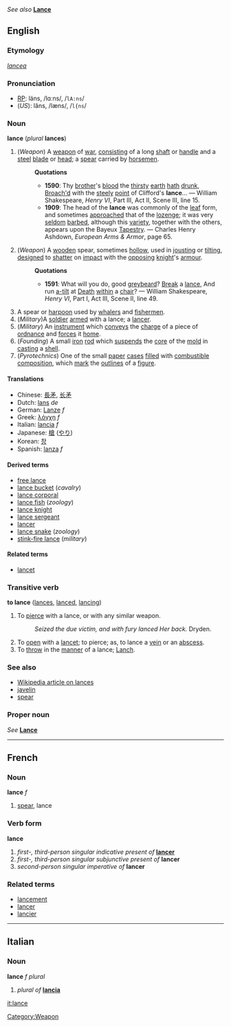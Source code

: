 {{rfc}}
{{webster}}<br><br>
''See also'' '''[[Lance]]'''

==English==
===Etymology===
{{L.}} ''[[lancea]]''

===Pronunciation===
*[[RP]]: läns, /lɑːns/, /<tt>lA:ns</tt>/
*(''US''): lăns, /læns/, /<tt>l{ns</tt>/

===Noun===
'''lance''' (''plural'' '''lances''')

#(''Weapon'') [[Category:Weapon]] A [[weapon]] of [[war]], [[consist]]ing of a long [[shaft]] or [[handle]] and a [[steel]] [[blade]] or [[head]]; a [[spear]] carried by [[horsemen]].
#:'''Quotations'''
#:*'''1590''': Thy [[brother]]'s [[blood]] the [[thirsty]] [[earth]] [[hath]] [[drunk]], [[broach|Broach'd]] with the [[steely]] [[point]] of Clifford's '''lance'''... &mdash; William Shakespeare, ''Henry VI'', Part III, Act II, Scene III, line 15.
#:*'''1909''': The head of the '''lance''' was commonly of the [[leaf]] form, and sometimes [[approach]]ed that of the [[lozenge]]; it was very [[seldom]] [[barb]]ed, although this [[variety]], together with the others, appears upon the Bayeux [[Tapestry]]. &mdash; Charles Henry Ashdown, ''European Arms & Armor'', page 65.
#(''Weapon'') A [[wooden]] spear, sometimes [[hollow]], used in [[joust]]ing or [[tilt]]ing, [[design]]ed to [[shatter]] on [[impact]] with the [[opposing]] [[knight]]'s [[armour]].
#:'''Quotations'''
#:*'''1591''': What will you do, good [[greybeard]]?  [[Break]] a [[lance]], And run [[a-tilt]] at [[Death]] [[within]] a [[chair]]? &mdash; William Shakespeare, ''Henry VI'', Part I, Act III, Scene II, line 49.
#A spear or [[harpoon]] used by [[whaler]]s and [[fishermen]].
#(''Military'')A [[soldier]] [[arm]]ed with a lance; a [[lancer]].
#(''Military'') An [[instrument]] which [[convey]]s the [[charge]] of a piece of [[ordnance]] and [[force]]s it [[home]].
#(''Founding'') A small [[iron]] [[rod]] which [[suspend]]s the [[core]] of the [[mold]] in [[cast]]ing a [[shell]].
#(''Pyrotechnics'') One of the small [[paper]] [[case]]s [[fill]]ed with [[combustible]] [[composition]], which [[mark]] the [[outline]]s of a [[figure]].

====Translations====
*Chinese: [[長矛]], [[长矛]]
*Dutch: [[lans]] ''de''
*German: [[Lanze]] ''f''
*Greek: [[λόγχη]] ''f''
*Italian: [[lancia]] ''f''
*Japanese: [[槍]] ([[やり]])
*Korean: [[창]]
*Spanish: [[lanza]] ''f''

====Derived terms====
*[[free lance]]
*[[lance bucket]] (''cavalry'')
*[[lance corporal]]
*[[lance fish]] (''zoology'')
*[[lance knight]]
*[[lance sergeant]]
*[[lancer]]
*[[lance snake]] (''zoology'')
*[[stink-fire lance]] (''military'')

====Related terms====
*[[lancet]]

===Transitive verb===
'''to lance''' ([[lances]], [[lanced]], [[lancing]])

#To [[pierce]] with a lance, or with any similar weapon.
#:''Seized the due victim, and with fury lanced Her back.'' Dryden.
#To [[open]] with a [[lancet]]; to pierce; as, to lance a [[vein]] or an [[abscess]].
#To [[throw]] in the [[manner]] of a lance; [[Lanch]].

===See also===
*[[w:lance|Wikipedia article on lances]]
*[[javelin]]
*[[spear]]

===Proper noun===
''See'' '''[[Lance]]'''

----
==French==
===Noun===
'''lance''' ''f''

#[[spear]], lance

===Verb form===
'''lance'''

#''first-, third-person singular indicative present of'' '''[[lancer]]'''
#''first-, third-person singular subjunctive present of'' '''lancer'''
#''second-person singular imperative of'' '''lancer'''

===Related terms===
*[[lancement]]
*[[lancer]]
*[[lancier]]

----
==Italian==
===Noun===
'''lance''' ''f plural''

#''plural of'' '''[[lancia]]'''

[[it:lance]]